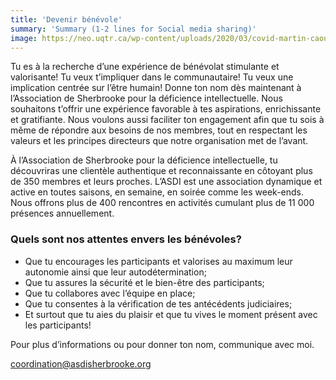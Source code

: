 ```yaml
---
title: 'Devenir bénévole'
summary: 'Summary (1-2 lines for Social media sharing)'
image: https://neo.uqtr.ca/wp-content/uploads/2020/03/covid-martin-caouette-uqtr.jpg
---
```


Tu es à la recherche d’une expérience de bénévolat stimulante et valorisante! Tu veux t’impliquer dans le communautaire! Tu veux une implication centrée sur l’être humain! Donne ton nom dès maintenant à l’Association de Sherbrooke pour la déficience intellectuelle. Nous souhaitons t’offrir une expérience favorable à tes aspirations, enrichissante et gratifiante. Nous voulons aussi faciliter ton engagement afin que tu sois à même de répondre aux besoins de nos membres, tout en respectant les valeurs et les principes directeurs que notre organisation met de l’avant.

À l’Association de Sherbrooke pour la déficience intellectuelle, tu découvriras une clientèle authentique et reconnaissante en côtoyant plus de 350 membres et leurs proches. L’ASDI est une association dynamique et active en toutes saisons, en semaine, en soirée comme les week-ends. Nous offrons plus de 400 rencontres en activités cumulant plus de 11 000 présences annuellement.

### Quels sont nos attentes envers les bénévoles?

- Que tu encourages les participants et valorises au maximum leur autonomie ainsi que leur autodétermination;
- Que tu assures la sécurité et le bien-être des participants;
- Que tu collabores avec l’équipe en place;
- Que tu consentes à la vérification de tes antécédents judiciaires;
- Et surtout que tu aies du plaisir et que tu vives le moment présent avec les participants!

Pour plus d’informations ou pour donner ton nom, communique avec moi.

[coordination@asdisherbrooke.org](mailto:coordination@asdisherbrooke.org)
